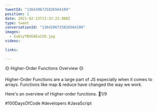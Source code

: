 ```yaml
---
tweetId: "1364206725826564109"
position: 1
date: 2021-02-23T13:33:23.000Z
type: tweet
conversationId: "1364206725826564109"
images:
  - Eu6iyTBXEAEa15O.jpg
videos:
  
links:
  
---
```

🟡 Higher-Order Functions Overview 🟡

Higher-Order Functions are a large part of JS especially when it comes to arrays. Functions like map &amp; reduce have changed the way we work.

Here's an overview of Higher-order functions. 🧵1/9

#100DaysOfCode #developers #JavaScript 
